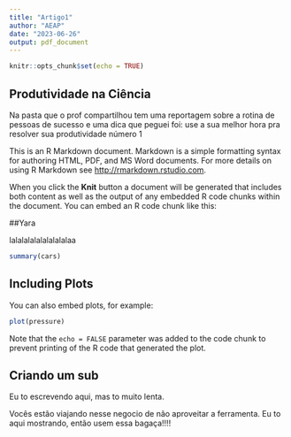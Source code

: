 ```yaml
---
title: "Artigo1"
author: "AEAP"
date: "2023-06-26"
output: pdf_document
---
```


```r
knitr::opts_chunk$set(echo = TRUE)
```

## Produtividade na Ciência
Na pasta que o prof compartilhou tem uma reportagem sobre a rotina de pessoas de sucesso e uma dica que peguei foi: use a sua melhor hora pra resolver sua produtividade número 1 

This is an R Markdown document. Markdown is a simple formatting syntax for authoring HTML, PDF, and MS Word documents. For more details on using R Markdown see <http://rmarkdown.rstudio.com>.

When you click the **Knit** button a document will be generated that includes both content as well as the output of any embedded R code chunks within the document. You can embed an R code chunk like this:


##Yara


lalalalalalalalalalaa
```r
summary(cars)
```

## Including Plots

You can also embed plots, for example:

```r
plot(pressure)
```

Note that the `echo = FALSE` parameter was added to the code chunk to prevent printing of the R code that generated the plot.


## Criando um sub

Eu to escrevendo aqui, mas to muito lenta.

Vocês estão viajando nesse negocio de não aproveitar a ferramenta. Eu to aqui mostrando, então usem essa bagaça!!!!
